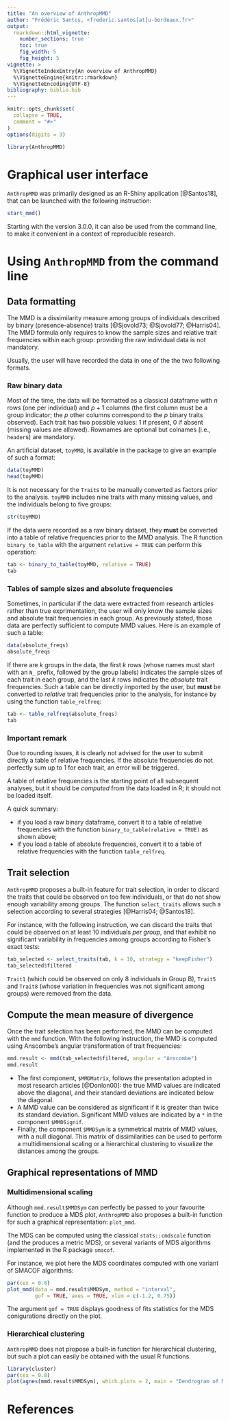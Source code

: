 ```yaml
---
title: "An overview of AnthropMMD"
author: "Frédéric Santos, <frederic.santos[at]u-bordeaux.fr>"
output: 
  rmarkdown::html_vignette:
    number_sections: true
    toc: true
    fig_width: 5
    fig_height: 5
vignette: >
  %\VignetteIndexEntry{An overview of AnthropMMD}
  %\VignetteEngine{knitr::rmarkdown}
  %\VignetteEncoding{UTF-8}
bibliography: biblio.bib
---
```


```r
knitr::opts_chunk$set(
  collapse = TRUE,
  comment = "#>"
)
options(digits = 3)
```

```r
library(AnthropMMD)
```

# Graphical user interface

`AnthropMMD` was primarily designed as an R-Shiny application [@Santos18], that can be launched with the following instruction:
```r
start_mmd()
```

Starting with the version 3.0.0, it can also be used from the command line, to make it convenient in a context of reproducible research.

# Using `AnthropMMD` from the command line

## Data formatting

The MMD is a dissimilarity measure among groups of individuals described by binary (presence-absence) traits [@Sjovold73; @Sjovold77; @Harris04]. The MMD formula only requires to know the sample sizes and relative trait frequencies within each group: providing the raw individual data is not mandatory. 

Usually, the user will have recorded the data in one of the the two following formats.

### Raw binary data
Most of the time, the data will be formatted as a classical dataframe with $n$ rows (one per individual) and $p+1$ columns (the first column must be a group indicator; the $p$ other columns correspond to the $p$ binary traits observed). Each trait has two possible values: $1$ if present, $0$ if absent (missing values are allowed). Rownames are optional but colnames (i.e., `header`s) are mandatory.

An artificial dataset, `toyMMD`, is available in the package to give an example of such a format:

```r
data(toyMMD)
head(toyMMD)
```

It is not necessary for the `Trait`s to be manually converted as factors prior to the analysis. `toyMMD` includes nine traits with many missing values, and the individuals belong to five groups:

```r
str(toyMMD)
```

If the data were recorded as a raw binary dataset, they **must** be converted into a table of relative frequencies prior to the MMD analysis. The R function `binary_to_table` with the argument `relative = TRUE` can perform this operation:

```r
tab <- binary_to_table(toyMMD, relative = TRUE)
tab
```

### Tables of sample sizes and absolute frequencies
Sometimes, in particular if the data were extracted from research articles rather than true exprimentation, the user will only know the sample sizes and absolute trait frequencies in each group. As previously stated, those data are perfectly sufficient to compute MMD values. Here is an example of such a table:
```r
data(absolute_freqs)
absolute_freqs
```

If there are $k$ groups in the data, the first $k$ rows (whose names must start with an `N_` prefix, followed by the group labels) indicates the sample sizes of each trait in each group, and the last $k$ rows indicates the *absolute* trait frequencies. Such a table can be directly imported by the user, but **must** be converted to *relative* trait frequencies prior to the analysis, for instance by using the function `table_relfreq`:
```r
tab <- table_relfreq(absolute_freqs)
tab
```

### Important remark
Due to rounding issues, it is clearly not advised for the user to submit directly a table of relative frequencies. If the absolute frequencies do not perfectly sum up to 1 for each trait, an error will be triggered.

A table of relative frequencies is the starting point of all subsequent analyses, but it should be *computed* from the data loaded in R; it should not be loaded itself. 

A quick summary:

* if you load a raw binary dataframe, convert it to a table of relative frequencies with the function `binary_to_table(relative = TRUE)` as shown above;
* if you load a table of absolute frequencies, convert it to a table of relative frequencies with the function `table_relfreq`.

## Trait selection
`AnthropMMD` proposes a built-in feature for trait selection, in order to discard the traits that could be observed on too few individuals, or that do not show enough variability among groups. The function `select_traits` allows such a selection according to several strategies [@Harris04; @Santos18].

For instance, with the following instruction, we can discard the traits that could be observed on at least 10 individuals *per group*, and that exhibit no significant variability in frequencies among groups according to Fisher's exact tests:
```r
tab_selected <- select_traits(tab, k = 10, strategy = "keepFisher")
tab_selected$filtered
```

`Trait1` (which could be observed on only 8 individuals in Group B), `Trait5` and `Trait8` (whose variation in frequencies was not significant among groups) were removed from the data.

## Compute the mean measure of divergence
Once the trait selection has been performed, the MMD can be computed with the `mmd` function. With the following instruction, the MMD is computed using Anscombe's angular transformation of trait frequencies:
```r
mmd.result <- mmd(tab_selected$filtered, angular = "Anscombe")
mmd.result
```

* The first component, `$MMDMatrix`, follows the presentation adopted in most research articles [@Donlon00]: the true MMD values are indicated above the diagonal, and their standard deviations are indicated below the diagonal.
* A MMD value can be considered as significant if it is greater than twice its standard deviation. Significant MMD values are indicated by a `*` in the component `$MMDSignif`.
* Finally, the component `$MMDSym` is a symmetrical matrix of MMD values, with a null diagonal. This matrix of dissimilarities can be used to perform a multidimensional scaling or a hierarchical clustering to visualize the distances among the groups.

## Graphical representations of MMD
### Multidimensional scaling
Although `mmd.result$MMDSym` can perfectly be passed to your favourite function to produce a MDS plot, `AnthropMMD` also proposes a built-in function for such a graphical representation: `plot_mmd`. 

The MDS can be computed using the classical `stats::cmdscale` function (and the produces a metric MDS), or several variants of MDS algorithms implemented in the R package `smacof`.

For instance, we plot here the MDS coordinates computed with one variant of SMACOF algorithms:
```r
par(cex = 0.8)
plot_mmd(data = mmd.result$MMDSym, method = "interval", 
         gof = TRUE, axes = TRUE, xlim = c(-1.2, 0.75))
```

The argument `gof = TRUE` displays goodness of fits statistics for the MDS conigurations directly on the plot.

### Hierarchical clustering
`AnthropMMD` does not propose a built-in function for hierarchical clustering, but such a plot can easily be obtained with the usual R functions.
```r
library(cluster)
par(cex = 0.8)
plot(agnes(mmd.result$MMDSym), which.plots = 2, main = "Dendrogram of MMD dissimilarities")
```

# References
